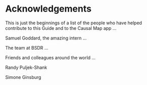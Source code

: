 # Acknowledgements


This is just the beginnings of a list of the people who have helped contribute to this Guide and to the Causal Map app ...

Samuel Goddard, the amazing intern ...


The team at BSDR ...



Friends and colleagues around the world ...

Randy Puljek-Shank 

Simone Ginsburg 